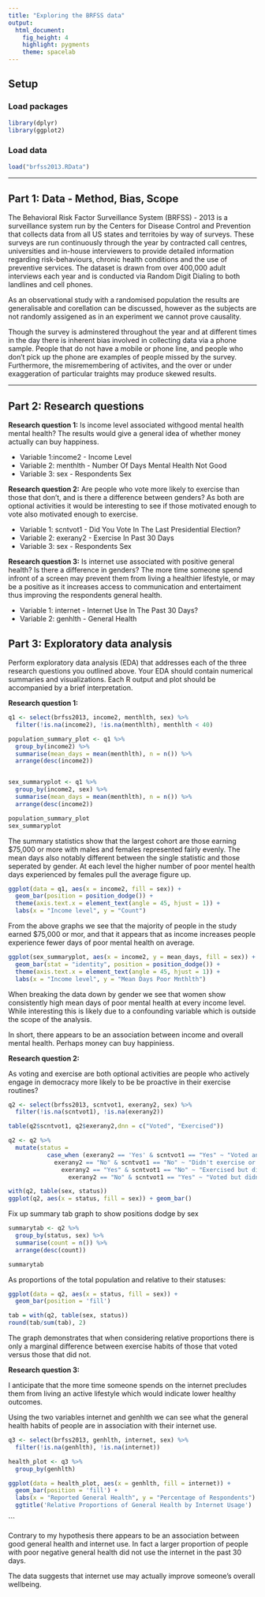 ```yaml
---
title: "Exploring the BRFSS data"
output:
  html_document:
    fig_height: 4
    highlight: pygments
    theme: spacelab
---
```


## Setup

### Load packages

```r
library(dplyr)
library(ggplot2)
```

### Load data

```r
load("brfss2013.RData")
```

* * *
## Part 1: Data - Method, Bias, Scope

The Behavioral Risk Factor Surveillance System (BRFSS) - 2013 is a surveillance system run by the Centers for Disease Control and Prevention that collects data from all US states and territoies by way of surveys. These surveys are run continuously through the year by contracted call centres, universities and in-house interviewers to provide detailed information regarding risk-behaviours, chronic health conditions and the use of preventive services. The dataset is drawn from over 400,000 adult interviews each year and is conducted via Random Digit Dialing to both landlines and cell phones.

As an observational study with a randomised population the results are generalisable and corellation can be discussed, however as the subjects are not randomly assigened as in an experiment we cannot prove causality.

Though the survey is adminstered throughout the year and at different times in the day there is inherent bias involved in collecting data via a phone sample. People that do not have a mobile or phone line, and people who don't pick up the phone are examples of people missed by the survey. Furthermore, the misremembering of activites, and the over or under exaggeration of particular traights may produce skewed results.

* * *

## Part 2: Research questions

**Research question 1:**
Is income level associated withgood mental health mental health? The results would give a general idea of whether money actually can buy happiness.
<ul>
<li>Variable 1:income2 - Income Level</li>
<li>Variable 2: menthlth - Number Of Days Mental Health Not Good</li>
<li>Variable 3: sex - Respondents Sex</li>
</ul>
**Research question 2:**
Are people who vote more likely to exercise than those that don't, and is there a difference between genders? As both are optional activities it would be interesting to see if those motivated enough to vote also motivated enough to exercise.
<ul>
<li>Variable 1: scntvot1 - Did You Vote In The Last Presidential Election?</li>
<li>Variable 2: exerany2 - Exercise In Past 30 Days</li>
<li>Variable 3: sex - Respondents Sex</li>
</ul>
**Research question 3:**
Is internet use associated with positive general health? Is there a difference in genders? The more time someone spend infront of a screen may prevent them from living a healthier lifestyle, or may be a positive as it increases access to communication and entertaiment thus improving the respondents general health.
<ul>
<li>Variable 1: internet - Internet Use In The Past 30 Days?</li>
<li>Variable 2: genhlth - General Health</li>
</ul>

## Part 3: Exploratory data analysis

Perform exploratory data analysis (EDA) that addresses each of the three research questions you outlined above. Your EDA should contain numerical summaries and visualizations. Each R output and plot should be accompanied by a brief interpretation.

**Research question 1:**

```r
q1 <- select(brfss2013, income2, menthlth, sex) %>%
  filter(!is.na(income2), !is.na(menthlth), menthlth < 40)

population_summary_plot <- q1 %>%
  group_by(income2) %>%
  summarise(mean_days = mean(menthlth), n = n()) %>%
  arrange(desc(income2))


sex_summaryplot <- q1 %>%
  group_by(income2, sex) %>%
  summarise(mean_days = mean(menthlth), n = n()) %>%
  arrange(desc(income2))

population_summary_plot
sex_summaryplot
```

The summary statistics show that the largest cohort are those earning $75,000 or more with males and females represented fairly evenly. The mean days also notably different between the single statistic and those seperated by gender. At each level the higher number of poor mentel health days experienced by females pull the average figure up.


```r
ggplot(data = q1, aes(x = income2, fill = sex)) +
  geom_bar(position = position_dodge()) +
  theme(axis.text.x = element_text(angle = 45, hjust = 1)) +
  labs(x = "Income level", y = "Count")
```


From the above graphs we see that the majority of people in the study earned $75,000 or mor, and that it appears that as income increases people experience fewer days of poor mental health on average.


```r
ggplot(sex_summaryplot, aes(x = income2, y = mean_days, fill = sex)) +
  geom_bar(stat = "identity", position = position_dodge()) +
  theme(axis.text.x = element_text(angle = 45, hjust = 1)) +
  labs(x = "Income level", y = "Mean Days Poor Mnthlth")
```

When breaking the data down by gender we see that women show consistently high mean days of poor mental health at every income level. While interesting this is likely due to a confounding variable which is outside the scope of the analysis.

In short, there appears to be an association between income and overall mental health. Perhaps money can buy happiniess.


**Research question 2:**

As voting and exercise are both optional activities are people who actively engage in democracy more likely to be be proactive in their exercise routines?

```r
q2 <- select(brfss2013, scntvot1, exerany2, sex) %>%
  filter(!is.na(scntvot1), !is.na(exerany2))

table(q2$scntvot1, q2$exerany2,dnn = c("Voted", "Exercised"))
```


```r
q2 <- q2 %>%
  mutate(status = 
           case_when (exerany2 == 'Yes' & scntvot1 == "Yes" ~ "Voted and exercised", 
             exerany2 == "No" & scntvot1 == "No" ~ "Didn't exercise or vote",
               exerany2 == "Yes" & scntvot1 == "No" ~ "Exercised but didn't vote",
                 exerany2 == "No" & scntvot1 == "Yes" ~ "Voted but didn't exercise"))

with(q2, table(sex, status))
ggplot(q2, aes(x = status, fill = sex)) + geom_bar()

```

Fix up summary tab graph to show positions dodge by sex
```r
summarytab <- q2 %>%
  group_by(status, sex) %>%
  summarise(count = n()) %>%
  arrange(desc(count))

summarytab
```


As proportions of the total population and relative to their statuses:


```r
ggplot(data = q2, aes(x = status, fill = sex)) +
  geom_bar(position = 'fill')
```


```r
tab = with(q2, table(sex, status))
round(tab/sum(tab), 2)
```


The graph demonstrates that when considering relative proportions there is only a marginal difference between exercise habits of those that voted versus those that did not.


**Research question 3:**

I anticipate that the more time someone spends on the internet precludes them from living an active lifestyle which would indicate lower healthy outcomes.

Using the two variables internet and genhlth we can see what the general health habits of people are in association with their internet use.

```r
q3 <- select(brfss2013, genhlth, internet, sex) %>%
  filter(!is.na(genhlth), !is.na(internet))

health_plot <- q3 %>%
  group_by(genhlth)

ggplot(data = health_plot, aes(x = genhlth, fill = internet)) +
  geom_bar(position = 'fill') +
  labs(x = "Reported General Health", y = "Percentage of Respondents") +
  ggtitle('Relative Proportions of General Health by Internet Usage')
```
```

Contrary to my hypothesis there appears to be an association between good general health and internet use. In fact a larger proportion of people with poor negative general health did not use the internet in the past 30 days.

The data suggests that internet use may actually improve someone's overall wellbeing. 


